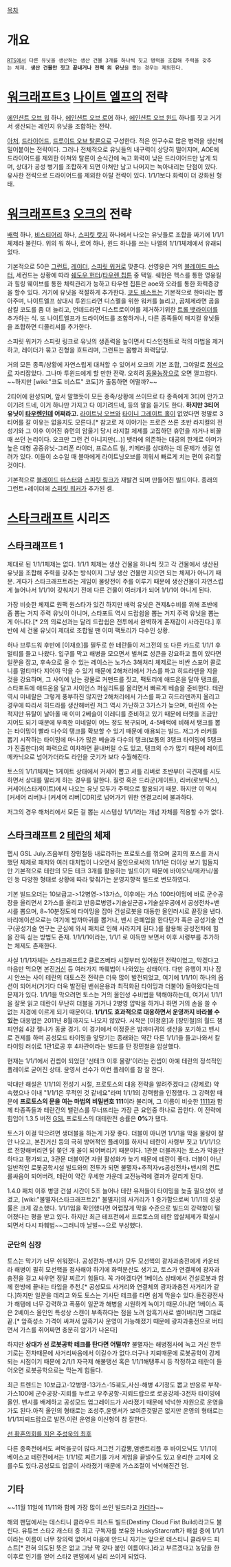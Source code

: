 [[목차]]

= 개요 =
 [[RTS]]에서 다른 유닛을 생산하는 생산 건물 3개를 하나씩 짓고 병력을 조합해 주력을 갖추는 체제. '''생산 건물만 짓고 끝내거나 전력 외 유닛'''을 뽑는 경우는 제외한다.

= [[워크래프트3]] [[나이트 엘프]]의 전략 =
[[에인션트 오브 워]] 하나, [[에인션트 오브 로어]] 하나, [[에인션트 오브 윈드]] 하나를 짓고 거기서 생산되는 레인지 유닛을 조합하는 전략. 

[[아처]], [[드라이어드]], [[드루이드 오브 탈론]]으로 구성한다. 적은 인구수로 많은 병력을 생산해 밀어붙이는 전략이다. 그러나 전체적으로 유닛들의 내구력이 상당히 떨어지며, AOE에 드라이어드를 제외한 아쳐와 탈론이 순식간에 녹고 화력이 낮은 드라이어드만 남게 되며, 상대가 공성 병기를 조합하게 되면 아쳐만 남고 나머지는 녹아내리는 단점이 있다. 유사한 전략으로 드라이어드를 제외한 아탈 전략이 있다. 1/1/1보다 화력이 더 강화된 형태. 

= [[워크래프트3]] [[오크]]의 전략 =
[[배럭]] 하나, [[비스티어리]] 하나, [[스피릿 랏지]] 하나에서 나오는 유닛들로 조합을 짜기에 1/1/1체제라 불린다. 위의 워 하나, 로어 하나, 윈드 하나를 쓰는 나엘의 1/1/1체제에서 유래되었다. 

기본적으로 50은  [[그런트]], [[레이더]], [[스피릿 워커]]로 맞춘다. 선영웅은 거의 [[블레이드 마스터]], 세컨드는 상황에 따라 [[쉐도우 헌터]]/[[타우렌 칩튼]] 중 택일. 쉐헌은 헥스를 통한 영웅킬과 힐링 웨이브를 통한 체력관리가 능하고 타우렌 칩튼은 aoe와 오라를 통한 화력증강을 할수 있다. 거기에 유닛을 적절하게 추가한다. [[코도 비스트]]는 기본적으로 한마리는 뽑아주며, 나이트엘프 상대시 투윈드라면 디스펠을 위한 워커를 늘리고, 곰체제라면 곰을 삼킬 코도를 좀 더 늘리고, 언데드라면 디스트로이어를 제거하기위한 [[트롤 뱃라이더]]를 추가하는 식. 또 나이트엘프가 드라이어드를 조합하거나, 다른 종족들이 매지컬 유닛들을 조합하면 디몰리셔를 추가한다.

스피릿 워커가 스피릿 링크로 유닛의 생존력을 높이면서 디스인챈트로 적의 마법을 제거하고, 레이더가 묶고 진형을 흐트리며, 그런트는 몸빵과 화력담당. 

거의 모든 종족/상황에 자연스럽게 대처할 수 있어서 오크의 기본 조합, 그야말로 [[정석]]으로 자리잡았다. 그나마 투윈드에게 할 만한 전략. 오히려 [[동물농장]]으로 오면 껄끄럽다. ~~하지만 [wiki:"코도 비스트" 코도]가 출동하면 어떨까?~~
 
2티어에 완성되며, 앞서 말했듯이 모든 종족/상황에 쓰이므로 타 종족에게 3티어 안가고 이기려 드네, 이거 하나만 가지고 다 이기려드네, 등의 말을 듣기도 한다.  '''하지만 3티어 유닛이 [[타우렌]]인데 어쩌라고.''' [[라이트닝 오브]]와 [[타이니 그레이트 홀]]이 없었다면 정말로 3티어를 갈 이유는 없을지도 모른다.[* 참고로 저 이야기는 프로즌 쓰론 초반 라지컬의 전성기와 그 이후 이어진 휴먼의 암울기 당시 라지컬 체제를 고집하던 휴먼을 까거나 비꼴 때 쓰던 논리이다. 오크만 그런 건 아니지만(...)] 뱃라에 의존하는 대공의 한계로 아머가 높은 대형 공중유닛-그리폰 라이더, 프로스트 웜, 키메라를 상대하는 데 문제가 생길 염려가 있다. 이들이 소수일 때 블마에게 라이트닝오브를 끼워서 빠르게 치는 편이 유리할 것이다.

기본적으로 [[블레이드 마스터]]와 [[스피릿 링크]]가 재발견 되며 만들어진 빌드이다. 종래의 그런트+레이더에 [[스피릿 워커]]가 추가된 셈. 

= [[스타크래프트]] 시리즈 =

== 스타크래프트 1 ==
제대로 된 1/1/1체제는 없다. 1/1/1 체제는 생산 건물을 하나씩 짓고 각 건물에서 생산된 유닛을 조합해 주력을 갖추는 방식이지 그냥 생산 건물만 지으면 되는 체제가 아니기 때문. 게다가 스타크래프트라는 게임이 물량전이 주를 이루기 때문에 생산건물이 자연스럽게 늘어나서 1/1/1이 갖춰지기 전에 다른 건물이 여러개가 되어 1/1/1이 아니게 된다.

가장 비슷한 체제로 원팩 원스타가 있긴 하지만 배럭 유닛은 견제&수비를 위해 초반에 좀 뽑는 거지 주력 유닛이 아니며, 스타포트 역시 드랍쉽을 뽑는 거지 주력 유닛을 뽑는 게 아니다.[* 2의 의료선과는 달리 드랍쉽은 전투에서 완벽하게 존재감이 사라진다.] 후반에 세 건물 유닛이 제대로 조합될 땐 이미 팩토리가 다수인 상황.

허나 브루드워 후반에 [이재호]를 필두로 한 테란들이 저그전의 또 다른 카드로 1/1/1 후 멀티를 들고 나왔다. 입구를 막고 해병을 모으면서 벌쳐로 성큰을 강요하고 틈이 있다면 일꾼을 잡고, 후속으로 올 수 있는 레이스는 노가스 3해처리 체제로는 비싼 스포어 콜로니를 멀티마다 지어야 막을 수 있기 때문에 2해처리에서 가스를 파고 히드라덴을 지을 것을 강요하며, 그 사이에 남는 광물로 커맨드를 짓고, 팩토리에 애드온을 달아 탱크를, 스타포트에 애드온을 달고 사이언스 퍼실리트를 올리면서 빠르게 베슬을 준비한다. 테란 역시 미네랄은 그렇게 풍부하진 않지만 2해처리에서 가스를 파고 히드라덴까지 올리고 경우에 따라서 히드라를 생산해버린 저그 역시 가난하고 3가스가 늦으며, 마린의 수는 적지만 뮤탈이 날아올 때 이미 2베슬이 이레디를 준비하고 있기 때문에 터렛을 조금만 지어도 되기 때문에 부족한 미네랄이 어느 정도 복구되며, 4-5배럭에 비해서 탱크를 뽑는 타이밍이 빨라 다수의 탱크를 확보할 수 있기 때문에 애용되는 빌드. 저그가 러커를 뽑기 시작하는 타이밍에 마나가 많은 베슬과 다수의 탱크(보통의 3탱크 타이밍에 5탱크가 진출한다)의 화력으로 여차하면 끝내버릴 수도 있고, 탱크의 수가 많기 때문에 레이트 메카닉으로 넘어가더라도 라인을 긋기가 보다 수월해진다.

토스의 1/1/1체제는 1게이트 상태에서 커세어 뽑고 셔틀 리버로 초반부터 극견제를 시도하면서 상대를 말리게 하는 경우를 말한다. 질럿 혹은 드라군(게이트), 리버(로보틱스), 커세어(스타게이트)에서 나오는 유닛 모두가 주력으로 활용되기 때문. 하지만 이 역시 [커세어 리버]나 [커세어 리버|CDR]로 넘어가기 위한 연결고리에 불과하다.

저그의 경우 해처리에서 모든 걸 뽑는 시스템상 1/1/1라는 개념 자체를 적용할 수가 없다.

== 스타크래프트 2 [[테란]]의 체제 ==

펩시 GSL July.즈음부터 장민철등 내로라하는 프로토스를 꺾으며 굴지의 포스를 과시했던 체제로 패치와 여러 대처법이 나오면서 올인으로써의 1/1/1은 더이상 보기 힘들지만 기본적으로 테란의 모든 테크 3개를 활용하는 빌드이기 때문에 바이오닉/메카닉/올인 등 다양한 형태로 상황에 따라 맞춰가는 운영지향적 빌드로 변모하였다.

기본 빌드오더는 10보급고->12병영->13가스, 이후에는 가스 100타이밍에 바로 군수공장을 올리면서 2가스를 올리고 반응로병영+기술실군공+기술실우공에서 공성전차+밴시를 뽑으며, 8~10분정도에 타이밍을 잡아 건설로봇을 대동한 올인러시로 끝장을 낸다. 바리에이션으로는 여기에 밤까마귀를 뽑거나, 밴시 은폐업을 한다던가 혹은 공성기술 연구(공성기술 연구는 군심에 와서 패치로 인해 사라지게 된다.)를 활용해 공성전차에 힘을 잔뜩 싣는 방법도 존재. 1/1/1/1이라는, 1/1/1 로 이득만 보면서 이후 사령부를 추가하는 체제도 존재한다. 

사실 1/1/1자체는 스타크래프트2 클로즈베타 시절부터 있어왔던 전략이었고, 막겠다고 마음만 먹으면 본진[[거신]] 등 여러가지 파훼법이 나와있는 상태이다. 다만 유행이 지나 잠시 안쓰는 사이 테란의 대토스전 전략은 더욱 많이 발전되었고, 여기에 1/1/1이 하나의 옵션이 되어서(거기다 더욱 발전된 밴쉬운용과 최적화된 타이밍과 더불어) 돌아왔다는데 문제가 있다. 1/1/1을 막으려면 토스는 거의 올인성 수비법을 택해야하는데, 여기서 1/1/1을 잘못 읽고 테란이 무난히 더블을 가거나 2병영 압박을 하거나 하면 거의 손을 쓸 수 없는 지경에 이르게 되기 때문이다. '''1/1/1도 효과적으로 대응하면서 운영까지 바라볼 수 있는''' 대응법은 2011년 8월까지도 나오지 않았다. 시작은 [이정훈]과 [장민철]의 월드 챔피언쉽 4강 젤나가 동굴 경기. 이 경기에서 이정훈은 밤까마귀의 생산을 포기하고 밴시로 견제를 하며 공성모드 타이밍을 앞당기는 종래와는 약간 다른 1/1/1을 들고나와서 칼타이밍 러쉬로 1관1로공 후 4차관이라는 빌드를 탄 장민철을 압살했다.


현재는 1/1/1에서 컨셉이 되었던 '선테크 이후 물량'이라는 컨셉이 아예 테란의 정석적인 플레이로 굳어진 상태. 윤영서 선수가 이런 플레이를 참 잘 한다.

박대만 해설은 1/1/1의 전성기 시절, 프로토스의 대응 전략을 알려주겠다고 (강제로) 약속했으나 이내 "1/1/1은 무적인 것 같네요"라며 1/1/1의 강력함을 인정했다. 그 강력함 때문에 '''프로토스의 문을 여는 마법의 비밀번호 111'''이라 불리며, 그 이름이 비슷한 [[1111]]과 함께 타종족들과 테란간의 밸런스를 무너뜨리는 가장 큰 요인중 하나로 꼽힌다. 이 전략에 힘입어 1.3.5 버전 [[GSL]] 프로토스의 대테란전 승률은 '''0%'''가 됐다.

토스가 이걸 막으려면 생더블을 하는게 가장 좋다. 더블이 아니면 1/1/1을 막을 물량이 잘 안 나오고, 본진거신 등의 극히 방어적인 플레이를 하자니 테란이 사령부 짓고 1/1/1/1으로 전향해버리면 닭 쫒던 개 꼴이 되어버리기 때문이다. 1관문 더블까지는 토스가 막을만하다고 평가되고, 3관문 더블이면 자원 활성화가 늦기 때문에 테란이 좋다. 더블이 아닌 일반적인 로봇공학시설 빌드와의 전투가 되면 불멸자+추적자vs공성전차+밴시의 컨트롤싸움이 되어버려, 테란이 약간 우세한 가운데 교전능력에 결과가 갈리게 된다. 

1.4.0 패치 이후 병영 건설 시간이 5초 늘어나 테란 유저들이 타이밍을 늦출 필요성이 생겼고, [wiki:"불멸자(스타크래프트2)" 불멸자]의 사거리가 1 증가함으로써 1/1/1의 성공률은 크게 감소했다. 1/1/1임을 확인했다면 어렵잖게 막을 수준으로 빌드의 강력함이 떨어졌다는 평을 받고 있다. 하지만 최근 테프전에서 프로토스의 테란 압살체제가 확실시되면서 다시 파훼법~~그러니까 날빌~~으로 부상했다.

=== 군단의 심장 ===

토스는 막기가 너무 쉬워졌다. 공성전차-밴시가 모두 모선핵의 광자과충전에게 카운터라 해병이 필히 모선핵을 점사해야 하기에 화력분산도 생기고, 토스가 연결체에 광자과충전을 걸고 싸우면 정말 찌르기 힘들다. 꼭 가야겠다면 1베이스 상태에서 건설로봇과 함께 한방에 끝내는 타입을 추천.[* 공성모드 사거리와 연결체의 광자과충전 사거리가 같다.]하지만 일꾼을 데리고 와도 토스는 기사단 테크를 타면 쉽게 막을수 있다.돌진광전사가 해탱에 너무 강력하고 폭풍이 일꾼과 해병을 시원하게 녹이기 때문.아니면 1베이스 혹은 2베이스 올인인 특성상 스캔이 부족하다는 점을 노려 암흑기사로 썰어버리면 그대로 끝.[* 암흑성소 가격이 싸져서 암흑기사 운영이 가능해졌기 때문에 광자과충전으로 버티면서 가스를 쥐어짜면 충분히 암기가 나온다]

하지만 '''상대가 선 로봇공학 테크를 탄다면 어떨까?''' 불멸자는 해병점사에 녹고 거신 한두기로는 전차때문에 사거리싸움에서 이길수가 없다.더구나 지뢰때문에 로봇공학이 강제되는 시점이기 때문에 2/1/1 자극제 해불탱선 혹은 1/1/1해탱푸시 등 작정하고 테란이 들어오면 로봇공학으로는 막는게 힘들다.

최근 트렌드는 10보급고-12병영-13가스-15궤도,사신-해병 4기정도 뽑고 반응로 부착-가스100에 군수공장-지뢰를 누르고 우주공항-지뢰드랍으로 로공강제-3전차 타이밍에 올인.
밴시를 배제하고 공성모드 업그레이드가 사라졌기 때문에 넉넉한 자원으로 운영을 가도 된다.아직 올인의 형태로는 조성주,윤영서가 보여준것말곤 없지만 운영의 형태로는 1/1/1지뢰드랍으로 발전.이런 운영을 이신형이 참 잘한다.

[https://www.youtube.com/watch?v=t9QIGP9kXCY 선 황혼의회를 지은 주성욱의 최후] 

다른 종족전에서도 써먹을곳이 많다.저그전 기갑뽕,염밴트리플 후 바이오닉도 1/1/1이 베이스고 테란전에서는 1/1/1로 찌르기를 가서 게임을 끝낼수도 있고 유리한 고지에 오를수도 있다.공성모드 업글이 사라졌기 때문에 가스조절이 넉넉해진건 덤.

== 기타 ==

~~11월 11일에 11/11와 함께 가장 많이 쓰인 빌드라고 [[카더라]]~~

해외 팬덤에서는 데스티니 클라우드 피스트 빌드(Destiny Cloud Fist Build)라고도 불린다. 유튜브 스타2 캐스터 중 최고 구독자를 보유한 HuskyStarcraft가 해설 중에 1/1/1이라는 이름이 너무 창의력 없어서 마음에 안드니 자기는 앞으로 데스티니 클라우드 피스트[* 전혀 의도된 뜻은 없고 그냥 막 갖다 붙인 이름이다.]라고 부르겠다고 농담을 한 이후로 인기를 얻어 스타2 팬덤에서 널리 쓰이게 되었다.
